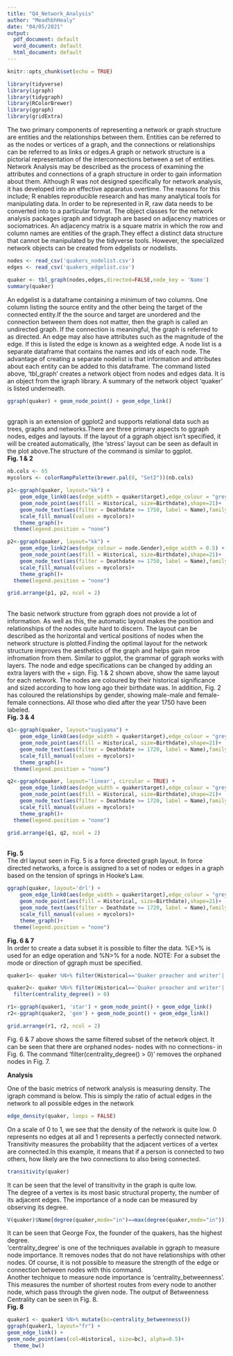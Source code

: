 ---
title: "Q4_Network_Analysis"
author: "MeadhbhHealy"
date: "04/05/2021"
output:
  pdf_document: default
  word_document: default
  html_document: default
---

```{r setup, include=FALSE}
knitr::opts_chunk$set(echo = TRUE)
```



```{r message=FALSE, warning=FALSE, include=FALSE}
library(tidyverse)
library(igraph)
library(tidygraph)
library(RColorBrewer)
library(ggraph)
library(gridExtra)
```
The two primary components of representing a network or graph structure are entities and the relationships between them. Entities can be referred to as the nodes or vertices of a graph, and the connections or relationships can be referred to as links or edges.A graph or network structure is a pictorial representation of the interconnections between a set of entities.
Network Analysis may be described as the process of examining the attributes and connections of a graph structure in order to gain information about them.
Although R was not designed specifically for network analysis, it has developed into an effective apparatus overtime. The reasons for this include; R enables reproducible research and has many analytical tools for manipulating data.
In order to be represented in R, raw data needs to be converted into to a particular format. The object classes for the network analysis packages igraph and tidygraph are based on adjacency matrices or sociomatrices. An adjacency matrix is a square matrix in which the row and column names are entities of the graph.They effect a distinct data structure that cannot be manipulated by the tidyverse tools. However, the specialized network objects can be created from edgelists or nodelists. 


```{r message=TRUE, warning=FALSE, include=FALSE}
nodes <- read_csv('quakers_nodelist.csv')
edges <- read_csv('quakers_edgelist.csv')
```
```{r}
quaker <- tbl_graph(nodes,edges,directed=FALSE,node_key = 'Name')
summary(quaker)
```
An edgelist is a dataframe containing a minimum of two columns. One column listing the source entity and the other being the target of the connected entity.If the the source and target are unordered and the connection between them does not matter, then the graph is called an undirected graph. If the connection is meaningful, the graph is referred to as directed. An edge may also have attributes such as the magnitude of the edge. If this is listed the edge is known as a weighted edge.
A node list is a separate dataframe that contains the names and ids of each node. The advantage of creating a separate nodelist is that information and attributes about each entity can be added to this dataframe. 
The command listed above, 'tbl_graph' creates a network object from nodes and edges data. It is an object from the igraph library. A summary of the network object 'quaker' is listed underneath.
\
```{r eval=FALSE}
ggraph(quaker) + geom_node_point() + geom_edge_link()
```
\
ggraph is an extension of ggplot2 and supports relational data such as trees, graphs and networks.There are three primary aspects to ggraph nodes, edges and layouts. If the layout of a ggraph object isn't specified, it will be created automatically, (the 'stress' layout can be seen as default in the plot above.The structure of the command is similar to ggplot. 
\
**Fig. 1 & 2**
```{r fig.width=12}

nb.cols <- 65
mycolors <- colorRampPalette(brewer.pal(8, "Set2"))(nb.cols)

p1<-ggraph(quaker, layout="kk") + 
    geom_edge_link0(aes(edge_width = quaker$target),edge_colour = "grey66") + 
    geom_node_point(aes(fill = Historical, size=Birthdate),shape=21)+
    geom_node_text(aes(filter = Deathdate >= 1750, label = Name),family="serif", repel=TRUE)+
    scale_fill_manual(values = mycolors)+
    theme_graph()+
  theme(legend.position = "none")

p2<-ggraph(quaker, layout="kk") + 
    geom_edge_link2(aes(edge_colour = node.Gender),edge_width = 0.5) + 
    geom_node_point(aes(fill = Historical, size=Birthdate),shape=21)+
    geom_node_text(aes(filter = Deathdate >= 1750, label = Name),family="serif",repel = TRUE)+
    scale_fill_manual(values = mycolors)+
    theme_graph()+
  theme(legend.position = "none")

grid.arrange(p1, p2, ncol = 2)
```
\
The basic network structure from ggraph does not provide a lot of information. As well as this, the automatic layout makes the position and relationships of the nodes quite hard to discern. The layout can be described as the horizontal and vertical positions of nodes when the network structure is plotted.Finding the optimal layout for the network structure improves the aesthetics of the graph and helps gain mroe infromation from them. 
Similar to ggplot, the grammar of ggraph works with layers. The node and edge specifications can be changed by adding an extra layers with the + sign.
Fig. 1 & 2 shown above, show the same layout for each network. The nodes are coloured by their historical significance and sized according to how long ago their birthdate was. In addition, Fig. 2 has coloured the relationships by gender, showing male-male and female-female connections. All those who died after the year 1750 have been labeled. 
\
**Fig. 3 & 4**
```{r echo=FALSE, fig.width=12}
q1<-ggraph(quaker, layout="sugiyama") + 
    geom_edge_link0(aes(edge_width = quaker$target),edge_colour = "grey66") + 
    geom_node_point(aes(fill = Historical, size=Birthdate),shape=21)+
    geom_node_text(aes(filter = Deathdate >= 1720, label = Name),family="serif",repel = TRUE)+
    scale_fill_manual(values = mycolors)+
    theme_graph()+
  theme(legend.position = "none")

q2<-ggraph(quaker, layout='linear', circular = TRUE) + 
    geom_edge_link0(aes(edge_width = quaker$target),edge_colour = "grey66") + 
    geom_node_point(aes(fill = Historical, size=Birthdate),shape=21)+
    geom_node_text(aes(filter = Deathdate >= 1720, label = Name),family="serif",repel = TRUE)+
    scale_fill_manual(values = mycolors)+
    theme_graph()+
  theme(legend.position = "none")

grid.arrange(q1, q2, ncol = 2)
```
\
**Fig. 5**
\
The drl layout seen in Fig. 5 is a force directed graph layout. In force directed networks, a force is assigned to a set of nodes or edges in a graph based on the tension of springs in Hooke's Law.
```{r echo=FALSE, fig.align='center'}
ggraph(quaker, layout='drl') + 
    geom_edge_link0(aes(edge_width = quaker$target),edge_colour = "grey66") + 
    geom_node_point(aes(fill = Historical, size=Birthdate),shape=21)+
    geom_node_text(aes(filter = Deathdate >= 1720, label = Name),family="serif",repel = TRUE)+
    scale_fill_manual(values = mycolors)+
    theme_graph()+
  theme(legend.position = "none")
```

**Fig. 6 & 7**
\
In order to create a data subset it is possible to filter the data. %E>% is used for an edge operation and %N>% for a node. NOTE: For a subset the mode or direction of ggraph must be specified.
```{r fig.width=12}
quaker1<- quaker %N>% filter(Historical=='Quaker preacher and writer'| Historical=='Quaker activist' | Historical=='Quaker leader' | Historical=='Quaker martyr' | Historical=='Quaker minister' | Historical=='politician' | Historical=='philosopher' | Historical=='religious writer')

quaker2<- quaker %N>% filter(Historical=='Quaker preacher and writer'| Historical=='Quaker activist' | Historical=='Quaker leader' | Historical=='Quaker martyr' | Historical=='Quaker minister' | Historical=='politician' | Historical=='philosopher' | Historical=='religious writer') %N>%
  filter(centrality_degree() > 0)

r1<-ggraph(quaker1, 'star') + geom_node_point() + geom_edge_link()
r2<-ggraph(quaker2, 'gem') + geom_node_point() + geom_edge_link()

grid.arrange(r1, r2, ncol = 2)
```
Fig. 6 & 7 above shows the same filtered subset of the network object. It can be seen that there are orphaned nodes- nodes with no connections- in Fig. 6. The command 'filter(centrality_degree() > 0)' removes the orphaned nodes in Fig. 7.

**Analysis**

One of the basic metrics of network analysis is measuring density. The igraph command is below. This is simply the ratio of actual edges in the network to all possible edges in the network

```{r}
edge_density(quaker, loops = FALSE)
```
On a scale of 0 to 1, we see that the density of the network is quite low. 0 represents no edges at all and 1 represents a perfectly connected network.
\
Transitivity measures the probability that the adjacent vertices of a vertex are connected.In this example, it means that if a person is connected to two others, how likely are the two connections to also being connected.
```{r}
transitivity(quaker) 
```
It can be seen that the level of transitivity in the graph is quite low.
\
The degree of a vertex is its most basic structural property, the number of its adjacent edges.
The importance of a node can be measured by observing its degree.
```{r}
V(quaker)$Name[degree(quaker,mode="in")==max(degree(quaker,mode="in"))] 
```
It can be seen that George Fox, the founder of the quakers, has the highest degree.
\
'centrality_degree' is one of the techniques available in ggraph to measure node importance. It removes nodes that do not have relationships with other nodes. Of course, it is not possible to measure the strength of the edge or connection between nodes with this command.
\
Another technique to measure node importance is 'centrality_betweenness'. This measures the number of shortest routes from every node to another node, which pass through the given node.
The output of Betweenness Centrality can be seen in Fig. 8.
\
**Fig. 8**
```{r}
quaker1 <- quaker1 %N>% mutate(bc=centrality_betweenness())
ggraph(quaker1, layout="fr") +
geom_edge_link() +
geom_node_point(aes(col=Historical, size=bc), alpha=0.5)+
  theme_bw()
```






